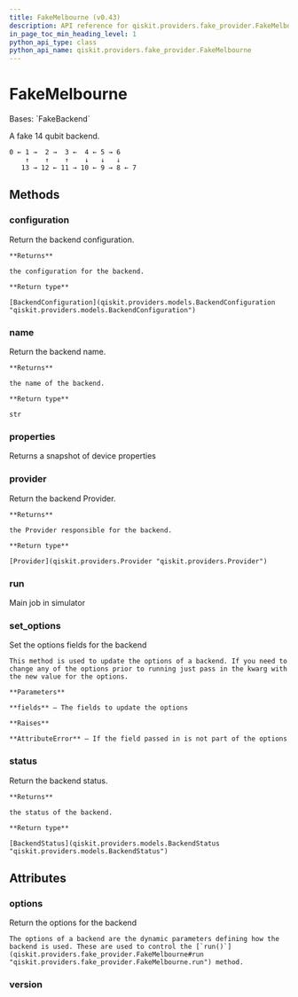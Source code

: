 ```yaml
---
title: FakeMelbourne (v0.43)
description: API reference for qiskit.providers.fake_provider.FakeMelbourne in qiskit v0.43
in_page_toc_min_heading_level: 1
python_api_type: class
python_api_name: qiskit.providers.fake_provider.FakeMelbourne
---
```


# FakeMelbourne

<Class id="qiskit.providers.fake_provider.FakeMelbourne" isDedicatedPage={true} github="https://github.com/qiskit/qiskit/tree/stable/0.24/qiskit/providers/fake_provider/backends/melbourne/fake_melbourne.py" signature="FakeMelbourne" modifiers="class">
  Bases: `FakeBackend`

  A fake 14 qubit backend.

  ```text
  0 ← 1 →  2 →  3 ←  4 ← 5 → 6
      ↑    ↑    ↑    ↓   ↓   ↓
     13 → 12 ← 11 → 10 ← 9 → 8 ← 7
  ```

  ## Methods

  <span id="qiskit-providers-fake-provider-fakemelbourne-configuration" />

  ### configuration

  <Function id="qiskit.providers.fake_provider.FakeMelbourne.configuration" signature="FakeMelbourne.configuration()">
    Return the backend configuration.

    **Returns**

    the configuration for the backend.

    **Return type**

    [BackendConfiguration](qiskit.providers.models.BackendConfiguration "qiskit.providers.models.BackendConfiguration")
  </Function>

  <span id="qiskit-providers-fake-provider-fakemelbourne-name" />

  ### name

  <Function id="qiskit.providers.fake_provider.FakeMelbourne.name" signature="FakeMelbourne.name()">
    Return the backend name.

    **Returns**

    the name of the backend.

    **Return type**

    str
  </Function>

  <span id="qiskit-providers-fake-provider-fakemelbourne-properties" />

  ### properties

  <Function id="qiskit.providers.fake_provider.FakeMelbourne.properties" signature="FakeMelbourne.properties()">
    Returns a snapshot of device properties
  </Function>

  <span id="qiskit-providers-fake-provider-fakemelbourne-provider" />

  ### provider

  <Function id="qiskit.providers.fake_provider.FakeMelbourne.provider" signature="FakeMelbourne.provider()">
    Return the backend Provider.

    **Returns**

    the Provider responsible for the backend.

    **Return type**

    [Provider](qiskit.providers.Provider "qiskit.providers.Provider")
  </Function>

  <span id="qiskit-providers-fake-provider-fakemelbourne-run" />

  ### run

  <Function id="qiskit.providers.fake_provider.FakeMelbourne.run" signature="FakeMelbourne.run(run_input, **kwargs)">
    Main job in simulator
  </Function>

  <span id="qiskit-providers-fake-provider-fakemelbourne-set-options" />

  ### set\_options

  <Function id="qiskit.providers.fake_provider.FakeMelbourne.set_options" signature="FakeMelbourne.set_options(**fields)">
    Set the options fields for the backend

    This method is used to update the options of a backend. If you need to change any of the options prior to running just pass in the kwarg with the new value for the options.

    **Parameters**

    **fields** – The fields to update the options

    **Raises**

    **AttributeError** – If the field passed in is not part of the options
  </Function>

  <span id="qiskit-providers-fake-provider-fakemelbourne-status" />

  ### status

  <Function id="qiskit.providers.fake_provider.FakeMelbourne.status" signature="FakeMelbourne.status()">
    Return the backend status.

    **Returns**

    the status of the backend.

    **Return type**

    [BackendStatus](qiskit.providers.models.BackendStatus "qiskit.providers.models.BackendStatus")
  </Function>

  ## Attributes

  ### options

  <Attribute id="qiskit.providers.fake_provider.FakeMelbourne.options">
    Return the options for the backend

    The options of a backend are the dynamic parameters defining how the backend is used. These are used to control the [`run()`](qiskit.providers.fake_provider.FakeMelbourne#run "qiskit.providers.fake_provider.FakeMelbourne.run") method.
  </Attribute>

  ### version

  <Attribute id="qiskit.providers.fake_provider.FakeMelbourne.version" attributeValue="1" />
</Class>

